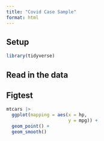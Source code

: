 ```yaml
---
title: "Covid Case Sample"
format: html
---
```


## Setup

```r
library(tidyverse)
```

## Read in the data


## Figtest

```r
mtcars |> 
  ggplot(mapping = aes(x = hp, 
                       y = mpg)) + 
  geom_point() + 
  geom_smooth()
```

